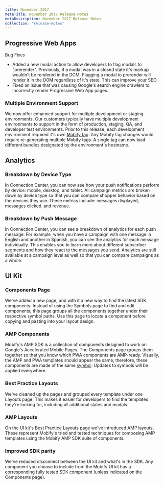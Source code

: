 ```yaml
---
title: November 2017
metaTitle: November 2017 Release Notes
metaDescription: November 2017 Release Notes
collection: 'release-notes'
---
```


## Progressive Web Apps

<p class="c-label c--bugs">Bug Fixes</p>

- Added a new modal action to allow developers to flag modals to "prerender". Previously, if a modal was in a closed state it's markup wouldn't be rendered in the DOM. Flagging a modal to prerender will render it in the DOM regardless of it's state. This can improve your SEO.
- Fixed an issue that was causing Google's search engine crawlers to incorrectly render Progressive Web App pages.

### Multiple Environment Support
We now offer enhanced support for multiple development or staging environments. Our customers typically have multiple development environments to support in the form of production, staging, QA, and developer test environments. Prior to this release, each development environment required it's own [Mobify tag](../../get-started/getting-started/installation#installing-the-mobify-tag). Any Mobify tag changes would require re-generating multiple Mobify tags. A single tag can now load different bundles designated by the environment's hostname.

## Analytics

### Breakdown by Device Type
In Connection Center, you can now see how your push notifications perform by device: mobile, desktop, and tablet. All campaign metrics are broken down by device type so that you can compare shopper behavior based on the devices they use. These metrics include: messages displayed, messages clicked, and revenue.

### Breakdown by Push Message
In Connection Center, you can see a breakdown of analytics for each push message. For example, when you have a campaign with one message in English and another in Spanish, you can see the analytics for each message individually. This enables you to learn more about different subscriber segments and how they react to the messages you send. Analytics are still available at a campaign level as well so that you can compare campaigns as a whole.

## UI Kit

### Components Page
We've added a new page, and with it a new way to find the latest SDK components. Instead of using the Symbols page to find and edit components, this page groups all the components together under their respective symbol paths. Use this page to locate a component before copying and pasting into your layout design.

### AMP Components
Mobify's AMP SDK is a collection of components designed to work on Google's Accelerated Mobile Pages. The Components page groups them together so that you know which PWA components are AMP-ready. Visually, the AMP and PWA templates should appear the same; therefore, these components are made of the same [symbol](https://sketchapp.com/docs/symbols/). Updates to symbols will be applied everywhere.

### Best Practice Layouts
We've cleaned up the pages and grouped every template under one Layouts page. This makes it easier for developers to find the templates they're looking for, including all additional states and modals.

### AMP Layouts
On the UI kit's Best Practice Layouts page we've introduced AMP layouts. These represent Mobify's tried and tested techniques for composing AMP templates using the Mobify AMP SDK suite of components.

### Improved SDK parity
We've reduced disconnect between the UI kit and what's in the SDK. Any component you choose to include from the Mobify UI kit has a corresponding fully tested SDK component (unless indicated on the Components page).
